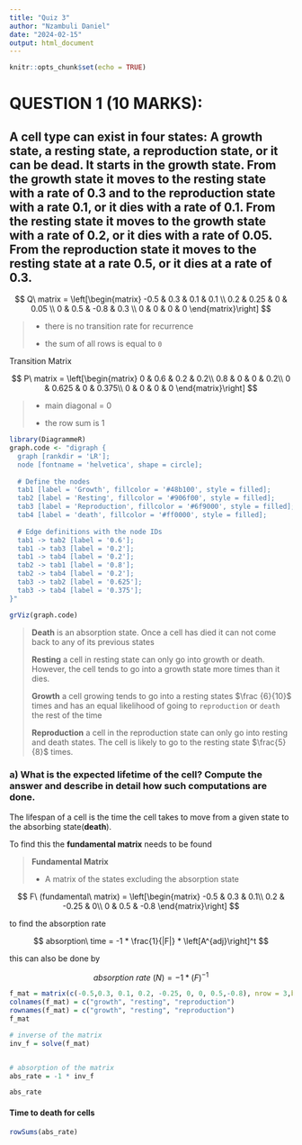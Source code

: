 ```yaml
---
title: "Quiz 3"
author: "Nzambuli Daniel"
date: "2024-02-15"
output: html_document
---
```


```r
knitr::opts_chunk$set(echo = TRUE)
```

# QUESTION 1 (10 MARKS):

## A cell type can exist in four states: A growth state, a resting state, a reproduction state, or it can be dead. It starts in the growth state. From the growth state it moves to the resting state with a rate of 0.3 and to the reproduction state with a rate 0.1, or it dies with a rate of 0.1. From the resting state it moves to the growth state with a rate of 0.2, or it dies with a rate of 0.05. From the reproduction state it moves to the resting state at a rate 0.5, or it dies at a rate of 0.3. 

$$
Q\ matrix = \left[\begin{matrix}
-0.5 & 0.3 & 0.1 & 0.1 \\
0.2 & 0.25 & 0 & 0.05 \\
0 & 0.5 & -0.8 & 0.3 \\
0 & 0 & 0 & 0
\end{matrix}\right]
$$

> -   there is no transition rate for recurrence
>
> -   the sum of all rows is equal to `0`

Transition Matrix

$$
P\ matrix = \left[\begin{matrix}
0 & 0.6 & 0.2 & 0.2\\
0.8 & 0 & 0 & 0.2\\
0 & 0.625 & 0 & 0.375\\
0 & 0 & 0 & 0
\end{matrix}\right]
$$

> -   main diagonal = 0
>
> -   the row sum is 1

```r
library(DiagrammeR)
graph.code <- "digraph {
  graph [rankdir = 'LR'];
  node [fontname = 'helvetica', shape = circle];
  
  # Define the nodes
  tab1 [label = 'Growth', fillcolor = '#48b100', style = filled];
  tab2 [label = 'Resting', fillcolor = '#906f00', style = filled];
  tab3 [label = 'Reproduction', fillcolor = '#6f9000', style = filled];
  tab4 [label = 'death', fillcolor = '#ff0000', style = filled];
  
  # Edge definitions with the node IDs
  tab1 -> tab2 [label = '0.6'];
  tab1 -> tab3 [label = '0.2'];
  tab1 -> tab4 [label = '0.2'];
  tab2 -> tab1 [label = '0.8'];
  tab2 -> tab4 [label = '0.2'];
  tab3 -> tab2 [label = '0.625'];
  tab3 -> tab4 [label = '0.375'];
}"

grViz(graph.code)
```

> **Death** is an absorption state. Once a cell has died it can not come back to any of its previous states
>
> **Resting** a cell in resting state can only go into growth or death. However, the cell tends to go into a growth state more times than it dies.
>
> **Growth** a cell growing tends to go into a resting states $\frac {6}{10}$ times and has an equal likelihood of going to `reproduction` or `death` the rest of the time
>
> **Reproduction** a cell in the reproduction state can only go into resting and death states. The cell is likely to go to the resting state $\frac{5}{8}$ times.

### a) What is the expected lifetime of the cell? Compute the answer and describe in detail how such computations are done.

The lifespan of a cell is the time the cell takes to move from a given state to the absorbing state(**death**).

To find this the **fundamental matrix** needs to be found

> **Fundamental Matrix**
>
> -   A matrix of the states excluding the absorption state

$$
F\ (fundamental\ matrix) = \left[\begin{matrix}
-0.5 & 0.3 & 0.1\\
0.2 & -0.25 & 0\\
0 & 0.5 & -0.8
\end{matrix}\right]
$$

to find the absorption rate

$$
absorption\ time = -1 * \frac{1}{|F|} * \left[A^{adj}\right]^t
$$

this can also be done by

$$
absorption\ rate\ (N) = -1 * (F)^{-1}
$$

```r
f_mat = matrix(c(-0.5,0.3, 0.1, 0.2, -0.25, 0, 0, 0.5,-0.8), nrow = 3,byrow = TRUE)
colnames(f_mat) = c("growth", "resting", "reproduction")
rownames(f_mat) = c("growth", "resting", "reproduction")
f_mat
```

```r
# inverse of the matrix
inv_f = solve(f_mat)


# absorption of the matrix
abs_rate = -1 * inv_f

abs_rate
```

#### Time to death for cells

```r
rowSums(abs_rate)
```
